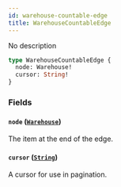```yaml
---
id: warehouse-countable-edge
title: WarehouseCountableEdge
---
```



No description

```graphql
type WarehouseCountableEdge {
  node: Warehouse!
  cursor: String!
}
```


### Fields

#### `node` ([`Warehouse`](../../../developer/api-reference/objects/warehouse))

The item at the end of the edge.


#### `cursor` ([`String`](../../../developer/api-reference/scalars/string))

A cursor for use in pagination.




